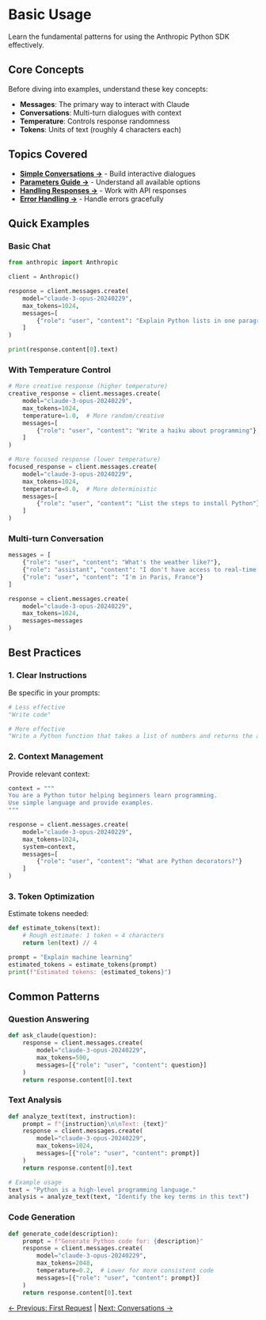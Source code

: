 # Basic Usage

Learn the fundamental patterns for using the Anthropic Python SDK effectively.

## Core Concepts

Before diving into examples, understand these key concepts:

- **Messages**: The primary way to interact with Claude
- **Conversations**: Multi-turn dialogues with context
- **Temperature**: Controls response randomness
- **Tokens**: Units of text (roughly 4 characters each)

## Topics Covered

- **[Simple Conversations →](/docs/basic-usage/conversations)** - Build interactive dialogues
- **[Parameters Guide →](/docs/basic-usage/parameters)** - Understand all available options
- **[Handling Responses →](/docs/basic-usage/responses)** - Work with API responses
- **[Error Handling →](/docs/basic-usage/error-handling)** - Handle errors gracefully

## Quick Examples

### Basic Chat

```python
from anthropic import Anthropic

client = Anthropic()

response = client.messages.create(
    model="claude-3-opus-20240229",
    max_tokens=1024,
    messages=[
        {"role": "user", "content": "Explain Python lists in one paragraph"}
    ]
)

print(response.content[0].text)
```

### With Temperature Control

```python
# More creative response (higher temperature)
creative_response = client.messages.create(
    model="claude-3-opus-20240229",
    max_tokens=1024,
    temperature=1.0,  # More random/creative
    messages=[
        {"role": "user", "content": "Write a haiku about programming"}
    ]
)

# More focused response (lower temperature)
focused_response = client.messages.create(
    model="claude-3-opus-20240229",
    max_tokens=1024,
    temperature=0.0,  # More deterministic
    messages=[
        {"role": "user", "content": "List the steps to install Python"}
    ]
)
```

### Multi-turn Conversation

```python
messages = [
    {"role": "user", "content": "What's the weather like?"},
    {"role": "assistant", "content": "I don't have access to real-time weather data. Could you tell me your location so I can provide general climate information?"},
    {"role": "user", "content": "I'm in Paris, France"}
]

response = client.messages.create(
    model="claude-3-opus-20240229",
    max_tokens=1024,
    messages=messages
)
```

## Best Practices

### 1. Clear Instructions

Be specific in your prompts:

```python
# Less effective
"Write code"

# More effective
"Write a Python function that takes a list of numbers and returns the average"
```

### 2. Context Management

Provide relevant context:

```python
context = """
You are a Python tutor helping beginners learn programming.
Use simple language and provide examples.
"""

response = client.messages.create(
    model="claude-3-opus-20240229",
    max_tokens=1024,
    system=context,
    messages=[
        {"role": "user", "content": "What are Python decorators?"}
    ]
)
```

### 3. Token Optimization

Estimate tokens needed:

```python
def estimate_tokens(text):
    # Rough estimate: 1 token ≈ 4 characters
    return len(text) // 4

prompt = "Explain machine learning"
estimated_tokens = estimate_tokens(prompt)
print(f"Estimated tokens: {estimated_tokens}")
```

## Common Patterns

### Question Answering

```python
def ask_claude(question):
    response = client.messages.create(
        model="claude-3-opus-20240229",
        max_tokens=500,
        messages=[{"role": "user", "content": question}]
    )
    return response.content[0].text
```

### Text Analysis

```python
def analyze_text(text, instruction):
    prompt = f"{instruction}\n\nText: {text}"
    response = client.messages.create(
        model="claude-3-opus-20240229",
        max_tokens=1024,
        messages=[{"role": "user", "content": prompt}]
    )
    return response.content[0].text

# Example usage
text = "Python is a high-level programming language."
analysis = analyze_text(text, "Identify the key terms in this text")
```

### Code Generation

```python
def generate_code(description):
    prompt = f"Generate Python code for: {description}"
    response = client.messages.create(
        model="claude-3-opus-20240229",
        max_tokens=2048,
        temperature=0.2,  # Lower for more consistent code
        messages=[{"role": "user", "content": prompt}]
    )
    return response.content[0].text
```

[← Previous: First Request](/docs/getting-started/first-request) | [Next: Conversations →](/docs/basic-usage/conversations)